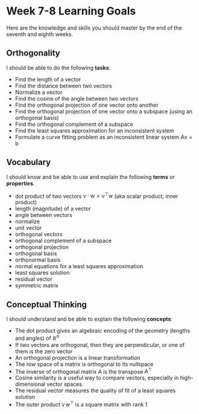 
# Week 7-8 Learning Goals


Here are the knowledge and skills you should master by the end of the seventh and eighth weeks.


## Orthogonality <!-- and SVD -->


I should be able to do the following **tasks**:

* Find the length of a vector
* Find the distance between two vectors
* Normalize a vector
* Find the cosine of the angle between two vectors
* Find the orthogonal projection of one vector onto another
* Find the orthogonal projection of one vector onto a subspace (using an orthogonal basis)
* Find the orthogonal complement of a subspace
* Find the least squares approximation for an inconsistent system
* Formulate a curve fitting problem as an inconsistent linear system $A \mathsf{x} = \mathsf{b}$
<!-- * Orthogonally diagonalize a symmetric matrix as $A=PDP^{\top}$. -->
<!-- * Find the spectral decomposition $A = \lambda_1 \mathsf{v}_1 \mathsf{v}_1^{\top} +  -->
<!-- \lambda_2 \mathsf{v}_2 \mathsf{v}_2^{\top} + \cdots + \lambda_n \mathsf{v}_n \mathsf{v}_n^{\top}$ of a symmetric matrix $A$ -->
<!-- * Use an orthogonal diagonalization to find the best rank $k$ approximation of symmetric matrix $A$ -->

## Vocabulary

I should know and be able to use and explain the following **terms** or **properties**. 


* dot product of two vectors $\mathsf{v} \cdot \mathsf{w} = \mathsf{v}^{\top} \mathsf{w}$  (aka scalar product, inner product)
* length (magnitude) of a vector
* angle between vectors
* normalize
* unit vector
* orthogonal vectors
* orthogonal complement of a subspace
* orthogonal projection
* orthogonal basis
* orthonormal basis
* normal equations for a least squares approximation
* least squares solution
* residual vector
* symmetric matrix
<!-- * orthogonally diagonalizable -->
<!-- * outer product of two vectors $\mathsf{v} \, \mathsf{w}^{\top}$ -->
<!-- * spectral decomposition of a symmetric matrix -->

## Conceptual Thinking

I should understand and be able to explain the following **concepts**:

* The dot product gives an algebraic encoding of the geometry (lengths and angles) of $\mathbb{R}^n$
* If two vectors are orthogonal, then they are perpendicular, or one of them is the zero vector
* An orthogonal projection is a linear transformation
* The row space of a matrix is orthogonal to its nullspace
* The inverse of orthogonal matrix $A$ is the transpose $A^{\top}$
* Cosine similarity is a useful way to compare vectors, especially in high-dimensional vector spaces.
* The residual vector measures the quality of fit of a least squares solution
* The outer product $\mathsf{v}\,  \mathsf{w}^{\top}$ is a square matrix with rank 1

